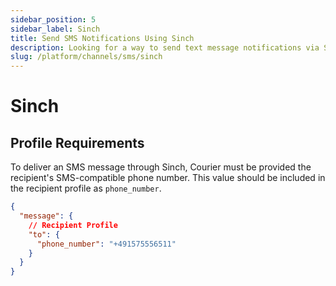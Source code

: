 ```yaml
---
sidebar_position: 5
sidebar_label: Sinch
title: Send SMS Notifications Using Sinch
description: Looking for a way to send text message notifications via Sinch? This step-by-step tutorial will show you how to integrate Sinch's API the easy way.
slug: /platform/channels/sms/sinch
---
```


# Sinch

## Profile Requirements

To deliver an SMS message through Sinch, Courier must be provided the recipient's SMS-compatible phone number. This value should be included in the recipient profile as `phone_number`.

```json title=JSON
{
  "message": {
    // Recipient Profile
    "to": {
      "phone_number": "+491575556511"
    }
  }
}
```
